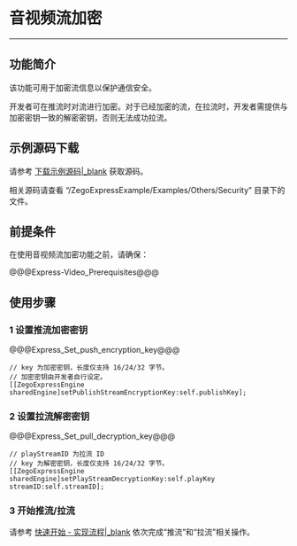 # 音视频流加密

- - -

## 功能简介

该功能可用于加密流信息以保护通信安全。

开发者可在推流时对流进行加密。对于已经加密的流，在拉流时，开发者需提供与加密密钥一致的解密密钥，否则无法成功拉流。

## 示例源码下载

请参考 [下载示例源码\|_blank](!DownloadDemo/DownloadDemo) 获取源码。

相关源码请查看 “/ZegoExpressExample/Examples/Others/Security” 目录下的文件。

## 前提条件

在使用音视频流加密功能之前，请确保：

@@@Express-Video_Prerequisites@@@

## 使用步骤

### 1 设置推流加密密钥

@@@Express_Set_push_encryption_key@@@


```objc
// key 为加密密钥，长度仅支持 16/24/32 字节。
// 加密密钥由开发者自行设定。
[[ZegoExpressEngine sharedEngine]setPublishStreamEncryptionKey:self.publishKey];
```

### 2 设置拉流解密密钥

@@@Express_Set_pull_decryption_key@@@


```objc
// playStreamID 为拉流 ID
// key 为解密密钥，长度仅支持 16/24/32 字节。
[[ZegoExpressEngine sharedEngine]setPlayStreamDecryptionKey:self.playKey streamID:self.streamID];

```

### 3 开始推流/拉流

请参考 [快速开始 - 实现流程\|_blank](!Integration/Solution_Implementation#publishingStream) 依次完成“推流”和“拉流”相关操作。

